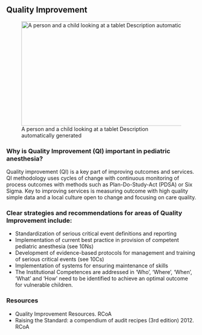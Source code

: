 ## Quality Improvement

![A person and a child looking at a tablet Description automatically generated](media/image8.png){width="5.508333333333334in" height="2.8847222222222224in"}

### Why is Quality Improvement (QI) important in pediatric anesthesia?
Quality improvement (QI) is a key part of improving outcomes and services. QI methodology uses cycles of change with continuous monitoring of process outcomes with methods such as Plan-Do-Study-Act (PDSA) or Six Sigma. Key to improving services is measuring outcome with high quality simple data and a local culture open to change and focusing on care quality.

### Clear strategies and recommendations for areas of Quality Improvement include:
- Standardization of serious critical event definitions and reporting
- Implementation of current best practice in provision of competent pediatric anesthesia (see 10Ns)
- Development of evidence-based protocols for management and training of serious critical events (see 10Cs)
- Implementation of systems for ensuring maintenance of skills
- The Institutional Competences are addressed in 'Who', 'Where', 'When', 'What' and 'How' need to be identified to achieve an optimal outcome for vulnerable children.

### Resources
- Quality Improvement Resources. RCoA
- Raising the Standard: a compendium of audit recipes (3rd edition) 2012. RCoA

